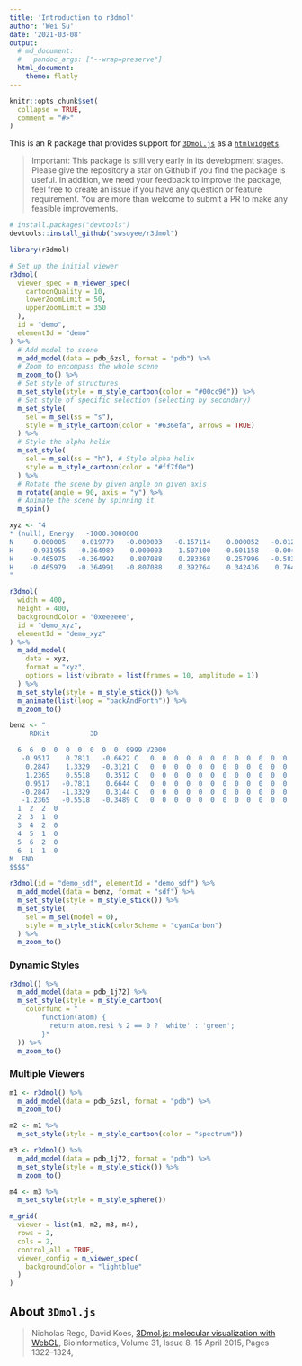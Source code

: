 ```yaml
---
title: 'Introduction to r3dmol'
author: 'Wei Su'
date: '2021-03-08'
output:
  # md_document:
  #   pandoc_args: ["--wrap=preserve"]
  html_document:
    theme: flatly
---
```


<!--
%\VignetteEngine{knitr::rmarkdown}
%\VignetteIndexEntry{Introduction to r3dmol}
-->

```r
knitr::opts_chunk$set(
  collapse = TRUE,
  comment = "#>"
)
```

This is an R package that provides support for [`3Dmol.js`](https://3dmol.csb.pitt.edu/index.html) as a [`htmlwidgets`](https://www.htmlwidgets.org/).

> Important: This package is still very early in its development stages. Please give the repository a star on Github if you find the package is useful. In addition, we need your feedback to improve the package, feel free to create an issue if you have any question or feature requirement. You are more than welcome to submit a PR to make any feasible improvements.

```r
# install.packages("devtools")
devtools::install_github("swsoyee/r3dmol")
```

```r
library(r3dmol)

# Set up the initial viewer
r3dmol(
  viewer_spec = m_viewer_spec(
    cartoonQuality = 10,
    lowerZoomLimit = 50,
    upperZoomLimit = 350
  ),
  id = "demo",
  elementId = "demo"
) %>%
  # Add model to scene
  m_add_model(data = pdb_6zsl, format = "pdb") %>%
  # Zoom to encompass the whole scene
  m_zoom_to() %>%
  # Set style of structures
  m_set_style(style = m_style_cartoon(color = "#00cc96")) %>%
  # Set style of specific selection (selecting by secondary)
  m_set_style(
    sel = m_sel(ss = "s"),
    style = m_style_cartoon(color = "#636efa", arrows = TRUE)
  ) %>%
  # Style the alpha helix
  m_set_style(
    sel = m_sel(ss = "h"), # Style alpha helix
    style = m_style_cartoon(color = "#ff7f0e")
  ) %>%
  # Rotate the scene by given angle on given axis
  m_rotate(angle = 90, axis = "y") %>%
  # Animate the scene by spinning it
  m_spin()
```

```r
xyz <- "4
* (null), Energy   -1000.0000000
N     0.000005    0.019779   -0.000003   -0.157114    0.000052   -0.012746
H     0.931955   -0.364989    0.000003    1.507100   -0.601158   -0.004108
H    -0.465975   -0.364992    0.807088    0.283368    0.257996   -0.583024
H    -0.465979   -0.364991   -0.807088    0.392764    0.342436    0.764260
"

r3dmol(
  width = 400,
  height = 400,
  backgroundColor = "0xeeeeee",
  id = "demo_xyz",
  elementId = "demo_xyz"
) %>%
  m_add_model(
    data = xyz,
    format = "xyz",
    options = list(vibrate = list(frames = 10, amplitude = 1))
  ) %>%
  m_set_style(style = m_style_stick()) %>%
  m_animate(list(loop = "backAndForth")) %>%
  m_zoom_to()
```

```r
benz <- "
     RDKit          3D

  6  6  0  0  0  0  0  0  0  0999 V2000
   -0.9517    0.7811   -0.6622 C   0  0  0  0  0  0  0  0  0  0  0  0
    0.2847    1.3329   -0.3121 C   0  0  0  0  0  0  0  0  0  0  0  0
    1.2365    0.5518    0.3512 C   0  0  0  0  0  0  0  0  0  0  0  0
    0.9517   -0.7811    0.6644 C   0  0  0  0  0  0  0  0  0  0  0  0
   -0.2847   -1.3329    0.3144 C   0  0  0  0  0  0  0  0  0  0  0  0
   -1.2365   -0.5518   -0.3489 C   0  0  0  0  0  0  0  0  0  0  0  0
  1  2  2  0
  2  3  1  0
  3  4  2  0
  4  5  1  0
  5  6  2  0
  6  1  1  0
M  END
$$$$"

r3dmol(id = "demo_sdf", elementId = "demo_sdf") %>%
  m_add_model(data = benz, format = "sdf") %>%
  m_set_style(style = m_style_stick()) %>%
  m_set_style(
    sel = m_sel(model = 0),
    style = m_style_stick(colorScheme = "cyanCarbon")
  ) %>%
  m_zoom_to()
```

### Dynamic Styles

```r
r3dmol() %>%
  m_add_model(data = pdb_1j72) %>%
  m_set_style(style = m_style_cartoon(
    colorfunc = "
        function(atom) {
          return atom.resi % 2 == 0 ? 'white' : 'green';
        }"
  )) %>%
  m_zoom_to()
```

### Multiple Viewers

```r
m1 <- r3dmol() %>%
  m_add_model(data = pdb_6zsl, format = "pdb") %>%
  m_zoom_to()

m2 <- m1 %>%
  m_set_style(style = m_style_cartoon(color = "spectrum"))

m3 <- r3dmol() %>%
  m_add_model(data = pdb_1j72, format = "pdb") %>%
  m_set_style(style = m_style_stick()) %>%
  m_zoom_to()

m4 <- m3 %>%
  m_set_style(style = m_style_sphere())

m_grid(
  viewer = list(m1, m2, m3, m4),
  rows = 2,
  cols = 2,
  control_all = TRUE,
  viewer_config = m_viewer_spec(
    backgroundColor = "lightblue"
  )
)
```

## About `3Dmol.js`

> Nicholas Rego, David Koes, [3Dmol.js: molecular visualization with WebGL](https://academic.oup.com/bioinformatics/article/31/8/1322/213186), Bioinformatics, Volume 31, Issue 8, 15 April 2015, Pages 1322–1324,
